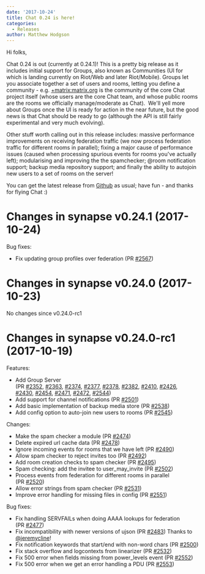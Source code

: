 ```yaml
---
date: '2017-10-24'
title: Chat 0.24 is here!
categories:
  - Releases
author: Matthew Hodgson
---
```


Hi folks,

Chat 0.24 is out (currently at 0.24.1)! This is a pretty big release as it includes initial support for Groups, also known as Communities (UI for which is landing currently on Riot/Web and later Riot/Mobile). Groups let you associate together a set of users and rooms, letting you define a community - e.g. <a href="https://riot.im/develop/#/group/+matrix:matrix.org">+matrix:matrix.org</a> is the community of the core Chat project itself (whose users are the core Chat team, and whose public rooms are the rooms we officially manage/moderate as Chat).  We'll yell more about Groups once the UI is ready for action in the near future, but the good news is that Chat should be ready to go (although the API is still fairly experimental and very much evolving).

Other stuff worth calling out in this release includes: massive performance improvements on receiving federation traffic (we now process federation traffic for different rooms in parallel); fixing a major cause of performance issues (caused when processing spurious events for rooms you've actually left); modularising and improving the the spamchecker; @room notification support; backup media repository support; and finally the ability to autojoin new users to a set of rooms on the server!

You can get the latest release from <a href="https://github.com/matrix-org/synapse/releases">Github</a> as usual; have fun - and thanks for flying Chat :)
<h1>Changes in synapse v0.24.1 (2017-10-24)</h1>
Bug fixes:
<ul>
 	<li>Fix updating group profiles over federation (PR <a class="issue-link js-issue-link tooltipped tooltipped-ne" href="https://github.com/matrix-org/synapse/pull/2567" data-error-text="Failed to load issue title" data-id="267687632" data-permission-text="Issue title is private">#2567</a>)</li>
</ul>
<h1>Changes in synapse v0.24.0 (2017-10-23)</h1>
No changes since v0.24.0-rc1
<h1>Changes in synapse v0.24.0-rc1 (2017-10-19)</h1>
Features:
<ul>
 	<li>Add Group Server (PR <a class="issue-link js-issue-link tooltipped tooltipped-ne" href="https://github.com/matrix-org/synapse/pull/2352" data-error-text="Failed to load issue title" data-id="241719376" data-permission-text="Issue title is private">#2352</a>, <a class="issue-link js-issue-link" href="https://github.com/matrix-org/synapse/pull/2363" data-error-text="Failed to load issue title" data-id="242334015" data-permission-text="Issue title is private" data-url="https://github.com/matrix-org/synapse/issues/2363">#2363</a>, <a class="issue-link js-issue-link" href="https://github.com/matrix-org/synapse/pull/2374" data-error-text="Failed to load issue title" data-id="243375644" data-permission-text="Issue title is private" data-url="https://github.com/matrix-org/synapse/issues/2374">#2374</a>, <a class="issue-link js-issue-link" href="https://github.com/matrix-org/synapse/pull/2377" data-error-text="Failed to load issue title" data-id="244340948" data-permission-text="Issue title is private" data-url="https://github.com/matrix-org/synapse/issues/2377">#2377</a>, <a class="issue-link js-issue-link" href="https://github.com/matrix-org/synapse/pull/2378" data-error-text="Failed to load issue title" data-id="244341100" data-permission-text="Issue title is private" data-url="https://github.com/matrix-org/synapse/issues/2378">#2378</a>, <a class="issue-link js-issue-link" href="https://github.com/matrix-org/synapse/pull/2382" data-error-text="Failed to load issue title" data-id="245071091" data-permission-text="Issue title is private" data-url="https://github.com/matrix-org/synapse/issues/2382">#2382</a>, <a class="issue-link js-issue-link" href="https://github.com/matrix-org/synapse/pull/2410" data-error-text="Failed to load issue title" data-id="249656746" data-permission-text="Issue title is private" data-url="https://github.com/matrix-org/synapse/issues/2410">#2410</a>, <a class="issue-link js-issue-link" href="https://github.com/matrix-org/synapse/pull/2426" data-error-text="Failed to load issue title" data-id="251663325" data-permission-text="Issue title is private" data-url="https://github.com/matrix-org/synapse/issues/2426">#2426</a>,
<a class="issue-link js-issue-link" href="https://github.com/matrix-org/synapse/pull/2430" data-error-text="Failed to load issue title" data-id="252935837" data-permission-text="Issue title is private" data-url="https://github.com/matrix-org/synapse/issues/2430">#2430</a>, <a class="issue-link js-issue-link" href="https://github.com/matrix-org/synapse/pull/2454" data-error-text="Failed to load issue title" data-id="258756630" data-permission-text="Issue title is private" data-url="https://github.com/matrix-org/synapse/issues/2454">#2454</a>, <a class="issue-link js-issue-link" href="https://github.com/matrix-org/synapse/pull/2471" data-error-text="Failed to load issue title" data-id="260566156" data-permission-text="Issue title is private" data-url="https://github.com/matrix-org/synapse/issues/2471">#2471</a>, <a class="issue-link js-issue-link" href="https://github.com/matrix-org/synapse/pull/2472" data-error-text="Failed to load issue title" data-id="260655379" data-permission-text="Issue title is private" data-url="https://github.com/matrix-org/synapse/issues/2472">#2472</a>, <a class="issue-link js-issue-link" href="https://github.com/matrix-org/synapse/pull/2544" data-error-text="Failed to load issue title" data-id="265791503" data-permission-text="Issue title is private" data-url="https://github.com/matrix-org/synapse/issues/2544">#2544</a>)</li>
 	<li>Add support for channel notifications (PR <a class="issue-link js-issue-link" href="https://github.com/matrix-org/synapse/pull/2501" data-error-text="Failed to load issue title" data-id="263095049" data-permission-text="Issue title is private" data-url="https://github.com/matrix-org/synapse/issues/2501">#2501</a>)</li>
 	<li>Add basic implementation of backup media store (PR <a class="issue-link js-issue-link" href="https://github.com/matrix-org/synapse/pull/2538" data-error-text="Failed to load issue title" data-id="264965734" data-permission-text="Issue title is private" data-url="https://github.com/matrix-org/synapse/issues/2538">#2538</a>)</li>
 	<li>Add config option to auto-join new users to rooms (PR <a class="issue-link js-issue-link" href="https://github.com/matrix-org/synapse/pull/2545" data-error-text="Failed to load issue title" data-id="265842040" data-permission-text="Issue title is private" data-url="https://github.com/matrix-org/synapse/issues/2545">#2545</a>)</li>
</ul>
Changes:
<ul>
 	<li>Make the spam checker a module (PR <a class="issue-link js-issue-link tooltipped tooltipped-ne" href="https://github.com/matrix-org/synapse/pull/2474" data-error-text="Failed to load issue title" data-id="260721359" data-permission-text="Issue title is private">#2474</a>)</li>
 	<li>Delete expired url cache data (PR <a class="issue-link js-issue-link" href="https://github.com/matrix-org/synapse/pull/2478" data-error-text="Failed to load issue title" data-id="261282574" data-permission-text="Issue title is private" data-url="https://github.com/matrix-org/synapse/issues/2478">#2478</a>)</li>
 	<li>Ignore incoming events for rooms that we have left (PR <a class="issue-link js-issue-link" href="https://github.com/matrix-org/synapse/pull/2490" data-error-text="Failed to load issue title" data-id="262374962" data-permission-text="Issue title is private" data-url="https://github.com/matrix-org/synapse/issues/2490">#2490</a>)</li>
 	<li>Allow spam checker to reject invites too (PR <a class="issue-link js-issue-link" href="https://github.com/matrix-org/synapse/pull/2492" data-error-text="Failed to load issue title" data-id="262416897" data-permission-text="Issue title is private" data-url="https://github.com/matrix-org/synapse/issues/2492">#2492</a>)</li>
 	<li>Add room creation checks to spam checker (PR <a class="issue-link js-issue-link" href="https://github.com/matrix-org/synapse/pull/2495" data-error-text="Failed to load issue title" data-id="262727329" data-permission-text="Issue title is private" data-url="https://github.com/matrix-org/synapse/issues/2495">#2495</a>)</li>
 	<li>Spam checking: add the invitee to user_may_invite (PR <a class="issue-link js-issue-link" href="https://github.com/matrix-org/synapse/pull/2502" data-error-text="Failed to load issue title" data-id="263117407" data-permission-text="Issue title is private" data-url="https://github.com/matrix-org/synapse/issues/2502">#2502</a>)</li>
 	<li>Process events from federation for different rooms in parallel (PR <a class="issue-link js-issue-link" href="https://github.com/matrix-org/synapse/pull/2520" data-error-text="Failed to load issue title" data-id="263967902" data-permission-text="Issue title is private" data-url="https://github.com/matrix-org/synapse/issues/2520">#2520</a>)</li>
 	<li>Allow error strings from spam checker (PR <a class="issue-link js-issue-link" href="https://github.com/matrix-org/synapse/pull/2531" data-error-text="Failed to load issue title" data-id="264590599" data-permission-text="Issue title is private" data-url="https://github.com/matrix-org/synapse/issues/2531">#2531</a>)</li>
 	<li>Improve error handling for missing files in config (PR <a class="issue-link js-issue-link" href="https://github.com/matrix-org/synapse/pull/2551" data-error-text="Failed to load issue title" data-id="266095819" data-permission-text="Issue title is private" data-url="https://github.com/matrix-org/synapse/issues/2551">#2551</a>)</li>
</ul>
Bug fixes:
<ul>
 	<li>Fix handling SERVFAILs when doing AAAA lookups for federation (PR <a class="issue-link js-issue-link tooltipped tooltipped-ne" href="https://github.com/matrix-org/synapse/pull/2477" data-error-text="Failed to load issue title" data-id="261269109" data-permission-text="Issue title is private">#2477</a>)</li>
 	<li>Fix incompatibility with newer versions of ujson (PR <a class="issue-link js-issue-link" href="https://github.com/matrix-org/synapse/pull/2483" data-error-text="Failed to load issue title" data-id="261851143" data-permission-text="Issue title is private" data-url="https://github.com/matrix-org/synapse/issues/2483">#2483</a>) Thanks to
<a class="user-mention" href="https://github.com/jeremycline">@jeremycline</a>!</li>
 	<li>Fix notification keywords that start/end with non-word chars (PR <a class="issue-link js-issue-link" href="https://github.com/matrix-org/synapse/pull/2500" data-error-text="Failed to load issue title" data-id="263077422" data-permission-text="Issue title is private" data-url="https://github.com/matrix-org/synapse/issues/2500">#2500</a>)</li>
 	<li>Fix stack overflow and logcontexts from linearizer (PR <a class="issue-link js-issue-link" href="https://github.com/matrix-org/synapse/pull/2532" data-error-text="Failed to load issue title" data-id="264600894" data-permission-text="Issue title is private" data-url="https://github.com/matrix-org/synapse/issues/2532">#2532</a>)</li>
 	<li>Fix 500 error when fields missing from power_levels event (PR <a class="issue-link js-issue-link" href="https://github.com/matrix-org/synapse/pull/2552" data-error-text="Failed to load issue title" data-id="266187530" data-permission-text="Issue title is private" data-url="https://github.com/matrix-org/synapse/issues/2552">#2552</a>)</li>
 	<li>Fix 500 error when we get an error handling a PDU (PR <a class="issue-link js-issue-link tooltipped tooltipped-ne" href="https://github.com/matrix-org/synapse/pull/2553" data-error-text="Failed to load issue title" data-id="266256222" data-permission-text="Issue title is private">#2553</a>)</li>
</ul>